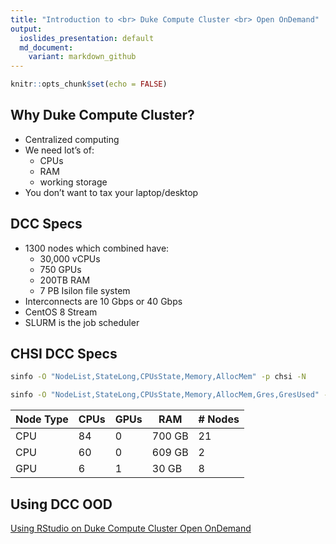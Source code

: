 ```yaml
---
title: "Introduction to <br> Duke Compute Cluster <br> Open OnDemand"
output:
  ioslides_presentation: default
  md_document:
    variant: markdown_github
---
```


```r
knitr::opts_chunk$set(echo = FALSE)
```

## Why Duke Compute Cluster?
  - Centralized computing
  - We need lot's of:
    - CPUs
    - RAM
    - working storage
  - You don't want to tax your laptop/desktop

## DCC Specs
  - 1300 nodes which combined have:
    - 30,000 vCPUs
    - 750 GPUs
    - 200TB RAM
    - 7 PB Isilon file system
  - Interconnects are 10 Gbps or 40 Gbps
  - CentOS 8 Stream
  - SLURM is the job scheduler

## CHSI DCC Specs
```bash
sinfo -O "NodeList,StateLong,CPUsState,Memory,AllocMem" -p chsi -N

```

```bash
sinfo -O "NodeList,StateLong,CPUsState,Memory,AllocMem,Gres,GresUsed" -p chsi-gpu -N
```

| Node Type | CPUs | GPUs | RAM    | # Nodes |
|-----------+------+------+--------+---------|
| CPU       |   84 |    0 | 700 GB |      21 |
| CPU       |   60 |    0 | 609 GB |       2 |
| GPU       |    6 |    1 | 30 GB  |       8 |

## Using DCC OOD

[Using RStudio on Duke Compute Cluster Open OnDemand](dcc_ood_rstudio.Rmd)

